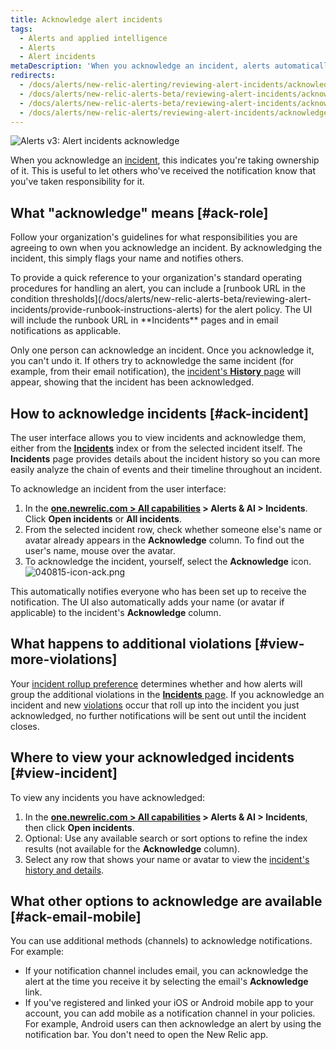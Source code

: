 ```yaml
---
title: Acknowledge alert incidents
tags:
  - Alerts and applied intelligence
  - Alerts
  - Alert incidents
metaDescription: 'When you acknowledge an incident, alerts automatically notifies others in the channel.'
redirects:
  - /docs/alerts/new-relic-alerting/reviewing-alert-incidents/acknowledging-alert-incidents
  - /docs/alerts/new-relic-alerts-beta/reviewing-alert-incidents/acknowledging-alert-incidents
  - /docs/alerts/new-relic-alerts-beta/reviewing-alert-incidents/acknowledge-alert-incidents
  - /docs/alerts/new-relic-alerts/reviewing-alert-incidents/acknowledge-alert-incidents
---
```




<img
  title="Alerts v3: Alert incidents acknowledge"
  alt="Alerts v3: Alert incidents acknowledge"
  src={accountsAlertIncidentsAcknowledge}
/>

When you acknowledge an [incident](/docs/alerts/new-relic-alerts/getting-started/new-relic-alerts-concepts-workflow#terminology), this indicates you're taking ownership of it. This is useful to let others who've received the notification know that you've taken responsibility for it.

## What "acknowledge" means [#ack-role]

Follow your organization's guidelines for what responsibilities you are agreeing to own when you acknowledge an incident. By acknowledging the incident, this simply flags your name and notifies others.

<Callout variant="tip">
  To provide a quick reference to your organization's standard operating procedures for handling an alert, you can include a [runbook URL in the condition thresholds](/docs/alerts/new-relic-alerts-beta/reviewing-alert-incidents/provide-runbook-instructions-alerts) for the alert policy. The UI will include the runbook URL in **Incidents** pages and in email notifications as applicable.
</Callout>

Only one person can acknowledge an incident. Once you acknowledge it, you can't undo it. If others try to acknowledge the same incident (for example, from their email notification), the [incident's **History** page](/docs/alerts/new-relic-alerts-beta/reviewing-alert-incidents/view-incident-dashboard-details#view-violations) will appear, showing that the incident has been acknowledged.

## How to acknowledge incidents [#ack-incident]

The user interface allows you to view incidents and acknowledge them, either from the [**Incidents**](/docs/alerts/new-relic-alerts-beta/reviewing-alert-incidents/explore-incident-history) index or from the selected incident itself. The **Incidents** page provides details about the incident history so you can more easily analyze the chain of events and their timeline throughout an incident.

To acknowledge an incident from the user interface:

1. In the **[one.newrelic.com > All capabilities](https://one.newrelic.com/all-capabilities) > Alerts & AI > Incidents**. Click **Open incidents** or **All incidents**.
2. From the selected incident row, check whether someone else's name or avatar already appears in the **Acknowledge** column. To find out the user's name, mouse over the avatar.
3. To acknowledge the incident, yourself, select the **Acknowledge** icon. <img title="Alerts v3: alert icons" alt="040815-icon-ack.png" src={accountsAccountAcknowledged}/>

This automatically notifies everyone who has been set up to receive the notification. The UI also automatically adds your name (or avatar if applicable) to the incident's **Acknowledge** column.

## What happens to additional violations [#view-more-violations]

Your [incident rollup preference](/docs/alerts/new-relic-alerts-beta/reviewing-alert-incidents/specify-when-new-relic-creates-incidents) determines whether and how alerts will group the additional violations in the [**Incidents** page](/docs/alerts/new-relic-alerts-beta/reviewing-alert-incidents/explore-incident-history). If you acknowledge an incident and new [violations](/docs/using-new-relic/welcome-new-relic/get-started/glossary#alert-violation) occur that roll up into the incident you just acknowledged, no further notifications will be sent out until the incident closes.

## Where to view your acknowledged incidents [#view-incident]

To view any incidents you have acknowledged:

1. In the **[one.newrelic.com > All capabilities](https://one.newrelic.com/all-capabilities) > Alerts & AI > Incidents**, then click **Open incidents**.
2. Optional: Use any available search or sort options to refine the index results (not available for the **Acknowledge** column).
3. Select any row that shows your name or avatar to view the [incident's history and details](/docs/alerts/new-relic-alerts-beta/reviewing-alert-incidents/explore-incident-history).

## What other options to acknowledge are available [#ack-email-mobile]

You can use additional methods (channels) to acknowledge notifications. For example:

* If your notification channel includes email, you can acknowledge the alert at the time you receive it by selecting the email's **Acknowledge** link.
* If you've registered and linked your iOS or Android mobile app to your account, you can add mobile as a notification channel in your policies. For example, Android users can then acknowledge an alert by using the notification bar. You don't need to open the New Relic app.
